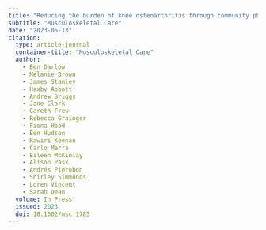 ```yaml
---
title: "Reducing the burden of knee osteoarthritis through community pharmacy: protocol for a randomised controlled trial of the Knee Care for Arthritis through Pharmacy Service (KneeCAPS)"
subtitle: "Musculoskeletal Care"
date: "2023-05-13"
citation: 
  type: article-journal
  container-title: "Musculoskeletal Care"
  author:
    - Ben Darlow
    - Melanie Brown
    - James Stanley
    - Haxby Abbott
    - Andrew Briggs
    - Jane Clark
    - Gareth Frew
    - Rebecca Grainger
    - Fiona Hood
    - Ben Hudson
    - Rāwiri Keenan
    - Carlo Marra
    - Eileen McKinlay
    - Alison Pask
    - Andrés Pierobon
    - Shirley Simmonds
    - Loren Vincent
    - Sarah Dean
  volume: In Press
  issued: 2023
  doi: 10.1002/msc.1785
---
```


